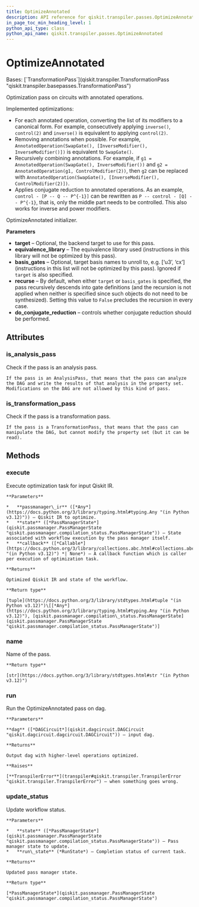```yaml
---
title: OptimizeAnnotated
description: API reference for qiskit.transpiler.passes.OptimizeAnnotated
in_page_toc_min_heading_level: 1
python_api_type: class
python_api_name: qiskit.transpiler.passes.OptimizeAnnotated
---
```


# OptimizeAnnotated

<Class id="qiskit.transpiler.passes.OptimizeAnnotated" isDedicatedPage={true} github="https://github.com/Qiskit/qiskit/tree/stable/1.1/qiskit/transpiler/passes/optimization/optimize_annotated.py#L35-L446" signature="qiskit.transpiler.passes.OptimizeAnnotated(*args, **kwargs)">
  Bases: [`TransformationPass`](qiskit.transpiler.TransformationPass "qiskit.transpiler.basepasses.TransformationPass")

  Optimization pass on circuits with annotated operations.

  Implemented optimizations:

  *   For each annotated operation, converting the list of its modifiers to a canonical form. For example, consecutively applying `inverse()`, `control(2)` and `inverse()` is equivalent to applying `control(2)`.
  *   Removing annotations when possible. For example, `AnnotatedOperation(SwapGate(), [InverseModifier(), InverseModifier()])` is equivalent to `SwapGate()`.
  *   Recursively combining annotations. For example, if `g1 = AnnotatedOperation(SwapGate(), InverseModifier())` and `g2 = AnnotatedOperation(g1, ControlModifier(2))`, then `g2` can be replaced with `AnnotatedOperation(SwapGate(), [InverseModifier(), ControlModifier(2)])`.
  *   Applies conjugate reduction to annotated operations. As an example, `control - [P -- Q -- P^{-1}]` can be rewritten as `P -- control - [Q] -- P^{-1}`, that is, only the middle part needs to be controlled. This also works for inverse and power modifiers.

  OptimizeAnnotated initializer.

  **Parameters**

  *   **target** – Optional, the backend target to use for this pass.
  *   **equivalence\_library** – The equivalence library used (instructions in this library will not be optimized by this pass).
  *   **basis\_gates** – Optional, target basis names to unroll to, e.g. \[‘u3’, ‘cx’] (instructions in this list will not be optimized by this pass). Ignored if `target` is also specified.
  *   **recurse** – By default, when either `target` or `basis_gates` is specified, the pass recursively descends into gate definitions (and the recursion is not applied when neither is specified since such objects do not need to be synthesized). Setting this value to `False` precludes the recursion in every case.
  *   **do\_conjugate\_reduction** – controls whether conjugate reduction should be performed.

  ## Attributes

  ### is\_analysis\_pass

  <Attribute id="qiskit.transpiler.passes.OptimizeAnnotated.is_analysis_pass">
    Check if the pass is an analysis pass.

    If the pass is an AnalysisPass, that means that the pass can analyze the DAG and write the results of that analysis in the property set. Modifications on the DAG are not allowed by this kind of pass.
  </Attribute>

  ### is\_transformation\_pass

  <Attribute id="qiskit.transpiler.passes.OptimizeAnnotated.is_transformation_pass">
    Check if the pass is a transformation pass.

    If the pass is a TransformationPass, that means that the pass can manipulate the DAG, but cannot modify the property set (but it can be read).
  </Attribute>

  ## Methods

  ### execute

  <Function id="qiskit.transpiler.passes.OptimizeAnnotated.execute" github="https://github.com/Qiskit/qiskit/tree/stable/1.1/qiskit/transpiler/basepasses.py#L189-L211" signature="execute(passmanager_ir, state, callback=None)">
    Execute optimization task for input Qiskit IR.

    **Parameters**

    *   **passmanager\_ir** ([*Any*](https://docs.python.org/3/library/typing.html#typing.Any "(in Python v3.12)")) – Qiskit IR to optimize.
    *   **state** ([*PassManagerState*](qiskit.passmanager.PassManagerState "qiskit.passmanager.compilation_status.PassManagerState")) – State associated with workflow execution by the pass manager itself.
    *   **callback** ([*Callable*](https://docs.python.org/3/library/collections.abc.html#collections.abc.Callable "(in Python v3.12)") *| None*) – A callback function which is caller per execution of optimization task.

    **Returns**

    Optimized Qiskit IR and state of the workflow.

    **Return type**

    [tuple](https://docs.python.org/3/library/stdtypes.html#tuple "(in Python v3.12)")\[[*Any*](https://docs.python.org/3/library/typing.html#typing.Any "(in Python v3.12)"), [qiskit.passmanager.compilation\_status.PassManagerState](qiskit.passmanager.PassManagerState "qiskit.passmanager.compilation_status.PassManagerState")]
  </Function>

  ### name

  <Function id="qiskit.transpiler.passes.OptimizeAnnotated.name" github="https://github.com/Qiskit/qiskit/tree/stable/1.1/qiskit/passmanager/base_tasks.py#L68-L70" signature="name()">
    Name of the pass.

    **Return type**

    [str](https://docs.python.org/3/library/stdtypes.html#str "(in Python v3.12)")
  </Function>

  ### run

  <Function id="qiskit.transpiler.passes.OptimizeAnnotated.run" github="https://github.com/Qiskit/qiskit/tree/stable/1.1/qiskit/transpiler/passes/optimization/optimize_annotated.py#L98-L112" signature="run(dag)">
    Run the OptimizeAnnotated pass on dag.

    **Parameters**

    **dag** ([*DAGCircuit*](qiskit.dagcircuit.DAGCircuit "qiskit.dagcircuit.dagcircuit.DAGCircuit")) – input dag.

    **Returns**

    Output dag with higher-level operations optimized.

    **Raises**

    [**TranspilerError**](transpiler#qiskit.transpiler.TranspilerError "qiskit.transpiler.TranspilerError") – when something goes wrong.
  </Function>

  ### update\_status

  <Function id="qiskit.transpiler.passes.OptimizeAnnotated.update_status" github="https://github.com/Qiskit/qiskit/tree/stable/1.1/qiskit/transpiler/basepasses.py#L213-L221" signature="update_status(state, run_state)">
    Update workflow status.

    **Parameters**

    *   **state** ([*PassManagerState*](qiskit.passmanager.PassManagerState "qiskit.passmanager.compilation_status.PassManagerState")) – Pass manager state to update.
    *   **run\_state** (*RunState*) – Completion status of current task.

    **Returns**

    Updated pass manager state.

    **Return type**

    [*PassManagerState*](qiskit.passmanager.PassManagerState "qiskit.passmanager.compilation_status.PassManagerState")
  </Function>
</Class>

